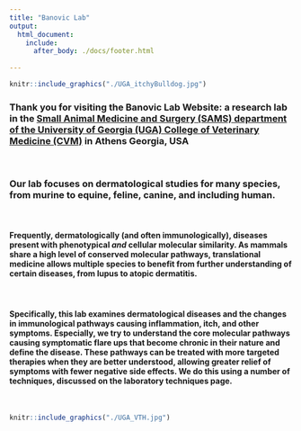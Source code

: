 ---
title: "Banovic Lab"
output: 
  html_document:
    include:
      after_body: ./docs/footer.html
    
---

```{r UGA_itchybulldog, out.width='55%', fig.align='center', echo=FALSE}
knitr::include_graphics("./UGA_itchyBulldog.jpg")
```

### Thank you for visiting the Banovic Lab Website: a research lab in the [Small Animal Medicine and Surgery (SAMS) department of the University of Georgia (UGA) College of Veterinary Medicine (CVM)](https://vet.uga.edu/education/academic-departments/small-animal-medicine-and-surgery/) in Athens Georgia, USA
<br>

### Our lab focuses on dermatological studies for **many** species, from murine to equine, feline, canine, and including human. 
<br>

#### Frequently, dermatologically (and often immunologically), diseases present with phenotypical _and_ cellular molecular similarity. As mammals share a high level of conserved molecular pathways, translational medicine allows multiple species to benefit from further understanding of certain diseases, from lupus to atopic dermatitis.
<br>

#### Specifically, this lab examines dermatological diseases and the changes in immunological pathways causing inflammation, itch, and other symptoms. Especially, we try to understand the core molecular pathways causing symptomatic flare ups that become chronic in their nature and define the disease. These pathways can be treated with more targeted therapies when they are better understood, allowing greater relief of symptoms with fewer negative side effects. We do this using a number of techniques, discussed on the laboratory techniques page.

<br>

```{r UGA_VTH, out.width='55%', fig.align='center', echo=FALSE}
knitr::include_graphics("./UGA_VTH.jpg")
```


